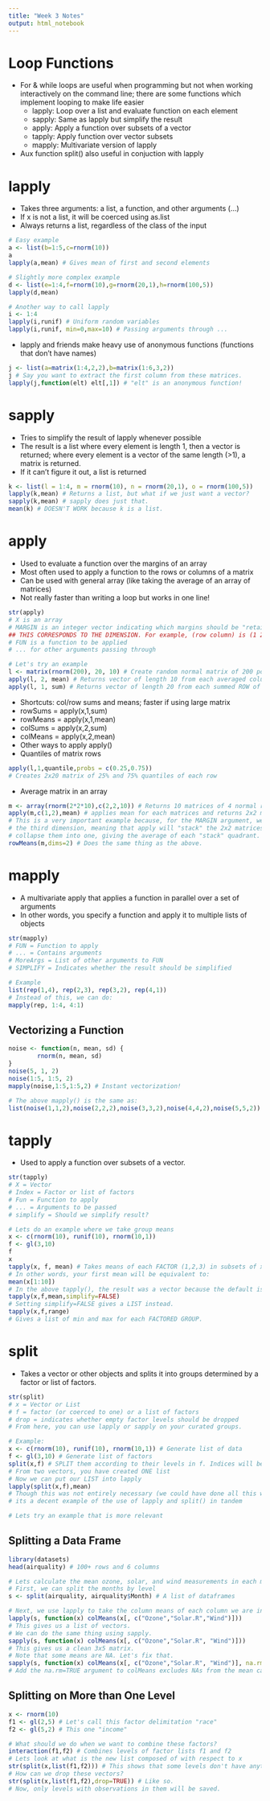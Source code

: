 ```yaml
---
title: "Week 3 Notes"
output: html_notebook
---
```

# Loop Functions
* For & while loops are useful when programming but not when working interactively on the 
  command line; there are some functions which implement looping to make life easier
  * lapply: Loop over a list and evaluate function on each element
  * sapply: Same as lapply but simplify the result
  * apply: Apply a function over subsets of a vector
  * tapply: Apply function over vector subsets
  * mapply: Multivariate version of lapply
* Aux function split() also useful in conjuction with lapply

# lapply
- Takes three arguments: a list, a function, and other arguments (...)
- If x is not a list, it will be coerced using as.list
- Always returns a list, regardless of the class of the input
```r
# Easy example
a <- list(b=1:5,c=rnorm(10))
a
lapply(a,mean) # Gives mean of first and second elements

# Slightly more complex example
d <- list(e=1:4,f=rnorm(10),g=rnorm(20,1),h=rnorm(100,5))
lapply(d,mean)

# Another way to call lapply
i <- 1:4
lapply(i,runif) # Uniform random variables
lapply(i,runif, min=0,max=10) # Passing arguments through ...
```
* lapply and friends make heavy use of anonymous functions (functions that don't have 
  names)
```r
j <- list(a=matrix(1:4,2,2),b=matrix(1:6,3,2))
j # Say you want to extract the first column from these matrices.
lapply(j,function(elt) elt[,1]) # "elt" is an anonymous function!
```

# sapply
- Tries to simplify the result of lapply whenever possible
- The result is a list where every element is length 1, then a vector is returned; 
  where every element is a vector of the same length (>1), a matrix is returned.
- If it can't figure it out, a list is returned
```r
k <- list(l = 1:4, m = rnorm(10), n = rnorm(20,1), o = rnorm(100,5))
lapply(k,mean) # Returns a list, but what if we just want a vector?
sapply(k,mean) # sapply does just that.
mean(k) # DOESN'T WORK because k is a list.
```

# apply
- Used to evaluate a function over the margins of an array
- Most often used to apply a function to the rows or columns of a matrix
- Can be used with general array (like taking the average of an array of matrices)
- Not really faster than writing a loop but works in one line!
```r
str(apply)
# X is an array
# MARGIN is an integer vector indicating which margins should be "retained"
## THIS CORRESPONDS TO THE DIMENSION. For example, (row column) is (1 2).
# FUN is a function to be applied
# ... for other arguments passing through

# Let's try an example
l <- matrix(rnorm(200), 20, 10) # Create random normal matrix of 200 points
apply(l, 2, mean) # Returns vector of length 10 from each averaged column of matrix l
apply(l, 1, sum) # Returns vector of length 20 from each summed ROW of matrix l
```
* Shortcuts: col/row sums and means; faster if using large matrix
- rowSums = apply(x,1,sum)
- rowMeans = apply(x,1,mean)
- colSums = apply(x,2,sum)
- colMeans = apply(x,2,mean)
* Other ways to apply apply()
- Quantiles of matrix rows
```r
apply(l,1,quantile,probs = c(0.25,0.75))
# Creates 2x20 matrix of 25% and 75% quantiles of each row
```
- Average matrix in an array
```r
m <- array(rnorm(2*2*10),c(2,2,10)) # Returns 10 matrices of 4 normal random variables
apply(m,c(1,2),mean) # applies mean for each matrices and returns 2x2 matrix
# This is a very important example because, for the MARGIN argument, we have neglected
# the third dimension, meaning that apply will "stack" the 2x2 matrices and then
# collapse them into one, giving the average of each "stack" quadrant. Very cool!
rowMeans(m,dims=2) # Does the same thing as the above.
```

# mapply
* A multivariate apply that applies a function in parallel over a set of arguments
* In other words, you specify a function and apply it to multiple lists of objects
```r
str(mapply)
# FUN = Function to apply
# ... = Contains arguments
# MoreArgs = List of other arguments to FUN
# SIMPLIFY = Indicates whether the result should be simplified

# Example
list(rep(1,4), rep(2,3), rep(3,2), rep(4,1))
# Instead of this, we can do:
mapply(rep, 1:4, 4:1)
```

## Vectorizing a Function
```r
noise <- function(n, mean, sd) {
        rnorm(n, mean, sd)
}
noise(5, 1, 2)
noise(1:5, 1:5, 2)
mapply(noise,1:5,1:5,2) # Instant vectorization!

# The above mapply() is the same as:
list(noise(1,1,2),noise(2,2,2),noise(3,3,2),noise(4,4,2),noise(5,5,2))
```

# tapply
* Used to apply a function over subsets of a vector.
```r
str(tapply)
# X = Vector
# Index = Factor or list of factors
# Fun = Function to apply
# ... = Arguments to be passed
# simplify = Should we simplify result?

# Lets do an example where we take group means
x <- c(rnorm(10), runif(10), rnorm(10,1))
f <- gl(3,10)
f
x
tapply(x, f, mean) # Takes means of each FACTOR (1,2,3) in subsets of x.
# In other words, your first mean will be equivalent to:
mean(x[1:10])
# In the above tapply(), the result was a vector because the default is simplification.
tapply(x,f,mean,simplify=FALSE)
# Setting simplify=FALSE gives a LIST instead.
tapply(x,f,range)
# Gives a list of min and max for each FACTORED GROUP.
```

# split
* Takes a vector or other objects and splits it into groups determined by a factor or
  list of factors.
```r
str(split)
# x = Vector or List
# f = factor (or coerced to one) or a list of factors
# drop = indicates whether empty factor levels should be dropped
# From here, you can use lapply or sapply on your curated groups.

# Example:
x <- c(rnorm(10), runif(10), rnorm(10,1)) # Generate list of data
f <- gl(3,10) # Generate list of factors
split(x,f) # SPLIT them according to their levels in f. Indices will be paired up.
# From two vectors, you have created ONE list
# Now we can put our LIST into lapply
lapply(split(x,f),mean)
# Though this was not entirely necessary (we could have done all this with tapply)
# its a decent example of the use of lapply and split() in tandem

# Lets try an example that is more relevant
```

## Splitting a Data Frame
```r
library(datasets)
head(airquality) # 100+ rows and 6 columns

# Lets calculate the mean ozone, solar, and wind measurements in each month
# First, we can split the months by level
s <- split(airquality, airquality$Month) # A list of dataframes

# Next, we use lapply to take the column means of each column we are interested in
lapply(s, function(x) colMeans(x[, c("Ozone","Solar.R","Wind")]))
# This gives us a list of vectors.
# We can do the same thing using sapply.
sapply(s, function(x) colMeans(x[, c("Ozone","Solar.R", "Wind")]))
# This gives us a clean 3x5 matrix.
# Note that some means are NA. Let's fix that.
sapply(s, function(x) colMeans(x[, c("Ozone","Solar.R", "Wind")], na.rm=TRUE))
# Add the na.rm=TRUE argument to colMeans excludes NAs from the mean calculation.
```

## Splitting on More than One Level
```r
x <- rnorm(10)
f1 <- gl(2,5) # Let's call this factor delimitation "race"
f2 <- gl(5,2) # This one "income"

# What should we do when we want to combine these factors?
interaction(f1,f2) # Combines levels of factor lists f1 and f2
# Lets look at what is the new list composed of with respect to x
str(split(x,list(f1,f2))) # This shows that some levels don't have anything
# How can we drop these vectors?
str(split(x,list(f1,f2),drop=TRUE)) # Like so. 
# Now, only levels with observations in them will be saved.
```

